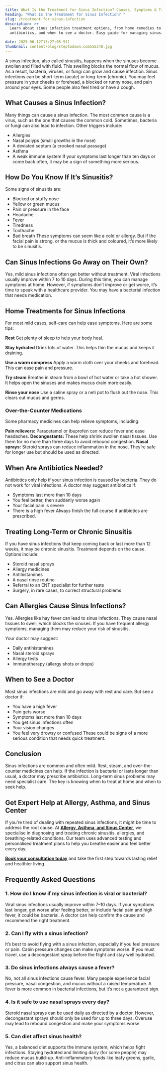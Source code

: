 ```yaml
---
title: What Is the Treatment for Sinus Infection? Causes, Symptoms & Treatment
heading: "What Is the Treatment for Sinus Infection? "
slug: /treatment-for-sinus-infection
description: >+
  Learn about sinus infection treatment options, from home remedies to
  antibiotics, and when to see a doctor. Easy guide for managing sinusitis.

date: 2025-06-12T13:27:05.531
thumbnail: content/blog/steptodown.com555348.jpg
---
```

A sinus infection, also called sinusitis, happens when the sinuses become swollen and filled with fluid. This swelling blocks the normal flow of mucus. As a result, bacteria, viruses, or fungi can grow and cause infection. Sinus infections can be short-term (acute) or long-term (chronic). You may feel pressure in your cheeks or forehead, a blocked or runny nose, and pain around your eyes. Some people also feel tired or have a cough.

## What Causes a Sinus Infection?

Many things can cause a sinus infection. The most common cause is a virus, such as the one that causes the common cold. Sometimes, bacteria or fungi can also lead to infection. Other triggers include:

- Allergies
- Nasal polyps (small growths in the nose)
- A deviated septum (a crooked nasal passage)
- Asthma
- A weak immune system If your symptoms last longer than ten days or come back often, it may be a sign of something more serious.

## How Do You Know If It’s Sinusitis?

Some signs of sinusitis are:

- Blocked or stuffy nose
- Yellow or green mucus
- Pain or pressure in the face
- Headache
- Fever
- Tiredness
- Toothache
- Bad breath These symptoms can seem like a cold or allergy. But if the facial pain is strong, or the mucus is thick and coloured, it’s more likely to be sinusitis.

## Can Sinus Infections Go Away on Their Own?

Yes, mild sinus infections often get better without treatment. Viral infections usually improve within 7 to 10 days. During this time, you can manage symptoms at home. However, if symptoms don’t improve or get worse, it’s time to speak with a healthcare provider. You may have a bacterial infection that needs medication.

## Home Treatments for Sinus Infections

For most mild cases, self-care can help ease symptoms. Here are some tips:

**Rest** Get plenty of sleep to help your body heal.

**Stay hydrated** Drink lots of water. This helps thin the mucus and keeps it draining.

**Use a warm compress** Apply a warm cloth over your cheeks and forehead. This can ease pain and pressure.

**Try steam** Breathe in steam from a bowl of hot water or take a hot shower. It helps open the sinuses and makes mucus drain more easily.

**Rinse your nose** Use a saline spray or a neti pot to flush out the nose. This clears out mucus and germs.

### Over-the-Counter Medications

Some pharmacy medicines can help relieve symptoms, including:

**Pain relievers:** Paracetamol or ibuprofen can reduce fever and ease headaches.
**Decongestants:** These help shrink swollen nasal tissues. Use them for no more than three days to avoid rebound congestion.
**Nasal sprays:** Steroid sprays can reduce inflammation in the nose. They’re safe for longer use but should be used as directed.

## When Are Antibiotics Needed?

Antibiotics only help if your sinus infection is caused by bacteria. They do not work for viral infections. A doctor may suggest antibiotics if:

- Symptoms last more than 10 days
- You feel better, then suddenly worse again
- Your facial pain is severe
- There is a high fever Always finish the full course if antibiotics are prescribed.

## Treating Long-Term or Chronic Sinusitis

If you have sinus infections that keep coming back or last more than 12 weeks, it may be chronic sinusitis. Treatment depends on the cause. Options include:

- Steroid nasal sprays
- Allergy medicines
- Antihistamines
- A nasal rinse routine
- Referral to an ENT specialist for further tests
- Surgery, in rare cases, to correct structural problems

## Can Allergies Cause Sinus Infections?

Yes. Allergies like hay fever can lead to sinus infections. They cause nasal tissues to swell, which blocks the sinuses. If you have frequent allergy symptoms, managing them may reduce your risk of sinusitis.

Your doctor may suggest:

- Daily antihistamines
- Nasal steroid sprays
- Allergy tests
- Immunotherapy (allergy shots or drops)

## When to See a Doctor

Most sinus infections are mild and go away with rest and care. But see a doctor if:

- You have a high fever
- Pain gets worse
- Symptoms last more than 10 days
- You get sinus infections often
- Your vision changes
- You feel very drowsy or confused These could be signs of a more serious condition that needs quick treatment.

## Conclusion

Sinus infections are common and often mild. Rest, steam, and over-the-counter medicines can help. If the infection is bacterial or lasts longer than usual, a doctor may prescribe antibiotics. Long-term sinus problems may need specialist care. The key is knowing when to treat at home and when to seek help.

## Get Expert Help at Allergy, Asthma, and Sinus Center

If you’re tired of dealing with repeated sinus infections, it might be time to address the root cause. At [**Allergy, Asthma, and Sinus Center**](https://www.aascmed.com/), we specialise in diagnosing and treating chronic sinusitis, allergies, and breathing-related conditions. Our team uses advanced testing and personalised treatment plans to help you breathe easier and feel better every day.

[**Book your consultation today**](https://www.aascmed.com/contact/) and take the first step towards lasting relief and healthier living.

## **Frequently Asked Questions**

### **1. How do I know if my sinus infection is viral or bacterial?**

Viral sinus infections usually improve within 7–10 days. If your symptoms last longer, get worse after feeling better, or include facial pain and high fever, it could be bacterial. A doctor can help confirm the cause and recommend the right treatment.

### **2. Can I fly with a sinus infection?**

It’s best to avoid flying with a sinus infection, especially if you feel pressure or pain. Cabin pressure changes can make symptoms worse. If you must travel, use a decongestant spray before the flight and stay well hydrated.

### **3. Do sinus infections always cause a fever?**

No, not all sinus infections cause fever. Many people experience facial pressure, nasal congestion, and mucus without a raised temperature. A fever is more common in bacterial infections, but it’s not a guaranteed sign.

### **4. Is it safe to use nasal sprays every day?**

Steroid nasal sprays can be used daily as directed by a doctor. However, decongestant sprays should only be used for up to three days. Overuse may lead to rebound congestion and make your symptoms worse.

### **5. Can diet affect sinus health?**

Yes, a balanced diet supports the immune system, which helps fight infections. Staying hydrated and limiting dairy (for some people) may reduce mucus build-up. Anti-inflammatory foods like leafy greens, garlic, and citrus can also support sinus health.
